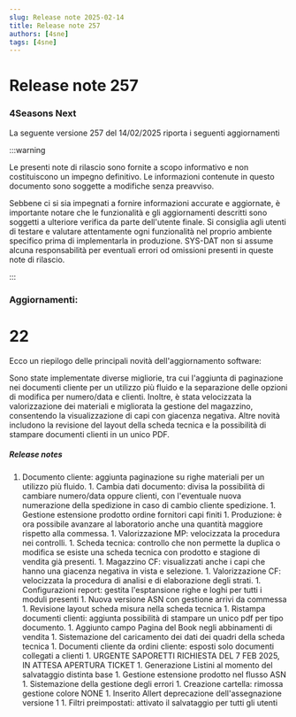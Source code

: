 ```yaml
---
slug: Release note 2025-02-14
title: Release note 257
authors: [4sne]
tags: [4sne]
---
```


# Release note 257

### 4Seasons Next

La seguente versione 257 del 14/02/2025 riporta i seguenti aggiornamenti

:::warning

Le presenti note di rilascio sono fornite a scopo informativo e non costituiscono un impegno definitivo. Le informazioni contenute in questo documento sono soggette a modifiche senza preavviso.

Sebbene ci si sia impegnati a fornire informazioni accurate e aggiornate, è importante notare che le funzionalità e gli aggiornamenti descritti sono soggetti a ulteriore verifica da parte dell'utente finale.  Si consiglia agli utenti di testare e valutare attentamente ogni funzionalità nel proprio ambiente specifico prima di implementarla in produzione.
SYS-DAT non si assume alcuna responsabilità per eventuali errori od omissioni presenti in queste note di rilascio.

:::


<!-- truncate -->

### Aggiornamenti:        

#  22

Ecco un riepilogo delle principali novità dell'aggiornamento software:

Sono state implementate diverse migliorie, tra cui l'aggiunta di paginazione nei documenti cliente per un utilizzo più fluido e la separazione delle opzioni di modifica per numero/data e clienti. Inoltre, è stata velocizzata la valorizzazione dei materiali e migliorata la gestione del magazzino, consentendo la visualizzazione di capi con giacenza negativa. Altre novità includono la revisione del layout della scheda tecnica e la possibilità di stampare documenti clienti in un unico PDF.


##### Release notes

1. Documento cliente: aggiunta paginazione su righe materiali per un utilizzo più fluido. 1. Cambia dati documento: divisa la possibilità di cambiare numero/data oppure clienti, con l'eventuale nuova numerazione della spedizione in caso di cambio cliente spedizione. 1. Gestione estensione prodotto ordine fornitori capi finiti 1. Produzione: è ora possibile avanzare al laboratorio anche una quantità maggiore rispetto alla commessa. 1. Valorizzazione MP: velocizzata la procedura nei controlli. 1. Scheda tecnica: controllo che non permette la duplica o modifica se esiste una scheda tecnica con prodotto e stagione di vendita già presenti.  1. Magazzino CF: visualizzati anche i capi che hanno una giacenza negativa in&nbsp;vista e selezione. 1. Valorizzazione CF: velocizzata la procedura di analisi e di elaborazione degli strati. 1. Configurazioni report: gestita l'esptansione righe e loghi per tutti i moduli presenti 1. Nuova versione ASN con gestione arrivi da commessa 1. Revisione layout scheda misura nella scheda tecnica 1. Ristampa documenti clienti: aggiunta possibilità di stampare un unico pdf per tipo documento. 1. Aggiunto campo Pagina del Book negli abbinamenti di vendita 1. Sistemazione del caricamento dei dati dei quadri della scheda tecnica 1. Documenti cliente da ordini cliente: esposti solo documenti collegati a clienti 1. URGENTE SAPORETTI RICHIESTA DEL 7 FEB 2025, IN ATTESA APERTURA TICKET 1. Generazione Listini al momento del salvataggio distinta base 1. Gestione estensione prodotto nel flusso ASN 1. Sistemazione della gestione degli errori 1. Creazione cartella: rimossa gestione colore NONE 1. Inserito Allert deprecazione dell'assegnazione versione 1 1. Filtri preimpostati: attivato il salvataggio per tutti gli utenti 
